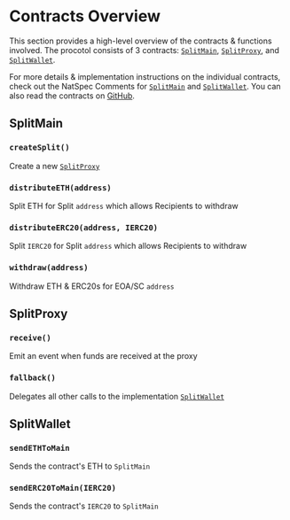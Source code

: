 
# Contracts Overview

This section provides a high-level overview of the contracts & functions
involved. The procotol consists of 3 contracts: [`SplitMain`](#splitmain),
[`SplitProxy`](#splitproxy), and [`SplitWallet`](#splitwallet).

For more details & implementation instructions on the individual contracts,
check out the NatSpec Comments for [`SplitMain`](/smartcontracts/SplitMain) and
[`SplitWallet`](/smartcontracts/SplitWallet). You can also read the contracts on
[GitHub](https://github.com/0xSplits/splits-contracts).

## SplitMain

### `createSplit()`

Create a new [`SplitProxy`](#splitproxy)

### `distributeETH(address)`

Split ETH for Split `address` which allows Recipients to withdraw

### `distributeERC20(address, IERC20)`

Split `IERC20` for Split `address` which allows Recipients to withdraw

### `withdraw(address)`

Withdraw ETH & ERC20s for EOA/SC `address`

## SplitProxy

### `receive()`

Emit an event when funds are received at the proxy

### `fallback()`

Delegates all other calls to the implementation [`SplitWallet`](#splitwallet)

## SplitWallet

### `sendETHToMain`

Sends the contract's ETH to `SplitMain`

### `sendERC20ToMain(IERC20)`

Sends the contract's `IERC20` to `SplitMain`
